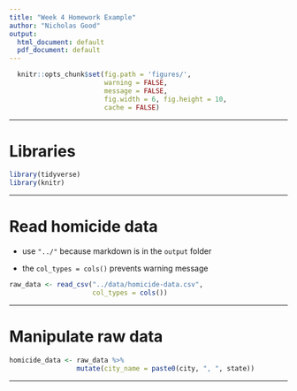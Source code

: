 ```yaml
---
title: "Week 4 Homework Example"
author: "Nicholas Good"
output:
  html_document: default
  pdf_document: default
---
```


```r
  knitr::opts_chunk$set(fig.path = 'figures/',
                        warning = FALSE,
                        message = FALSE,
                        fig.width = 6, fig.height = 10,
                        cache = FALSE)
```

---

# Libraries

```r
library(tidyverse)
library(knitr)
```

---

# Read homicide data

* use `"../"` because markdown is in the `output` folder

* the `col_types = cols()` prevents warning message

```r
raw_data <- read_csv("../data/homicide-data.csv",
                     col_types = cols())
```

---

# Manipulate raw data

```r
homicide_data <- raw_data %>%
                 mutate(city_name = paste0(city, ", ", state))
```

---


